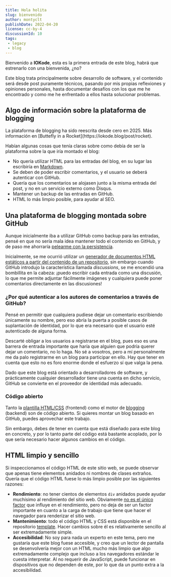 ---
title: Hola holita
slug: bienvenido
author: montyclt
publishDate: 2022-04-20
license: cc-by-4
discussionId: 10
tags:
 - legacy
 - blog
---

Bienvenido a **IOKode**, esta es la primera entrada de este blog, habrá que estrenarlo con una bienvenida, ¿no?

Este blog trata principalmente sobre desarrollo de software, y el contenido será desde post puramente técnicos, pasando por mis propias reflexiones y opiniones personales, hasta documentar desafíos con los que me he encontrado y como me he enfrentado a ellos hasta solucionar problemas.

## Algo de información sobre la plataforma de blogging
<Alert severity="note">
La plataforma de blogging ha sido reescrita desde cero en 2025. Más información en [Buttefly in a Rocket](https://iokode.blog/post/rocket).
</Alert>

Habían algunas cosas que tenía claras sobre como debía de ser la plataforma sobre la que iría montado el blog:

- No quería utilizar HTML para las entradas del blog, en su lugar las escribiría en [Markdown](https://daringfireball.net/projects/markdown/).
- Se deben de poder escribir comentarios, y el usuario se deberá autenticar con GitHub.
- Quería que los comentarios se alojasen junto a la misma entrada del post, y no en un servicio externo como Disqus.
- Mantener un backup de las entradas en GitHub.
- HTML lo más limpio posible, para ayudar al SEO.

## Una plataforma de blogging montada sobre GitHub
Aunque inicialmente iba a utilizar GitHub como backup para las entradas, pensé en que no sería mala idea mantener todo el contenido en GitHub, y de paso me ahorraría [pelearme con la persistencia](https://iokode.blog/post/2022/por-que-usar-una-base-de-datos).

Inicialmente, se me ocurrió utilizar un [generador de documentos HTML estáticos a partir del contenido de un repositorio](https://jekyllrb.com/), sin embargo cuando GitHub introdujo la característica llamada _discussions_, se me encendió una bombillita en la cabeza: ¡puedo escribir cada entrada como una discusión, lo que me permite adjuntar fácilmente imágenes y cualquiera puede poner comentarios directamente en las discusiones!

### ¿Por qué autenticar a los autores de comentarios a través de GitHub?
Pensé en permitir que cualquiera pudiese dejar un comentario escribiendo únicamente su nombre, pero eso abría la puerta a posible casos de suplantación de identidad, por lo que era necesario que el usuario esté autenticado de alguna forma.

Descarté obligar a los usuarios a registrarse en el blog, pues eso es una barrera de entrada importante que haría que alguien que podría querer dejar un comentario, no lo haga. No sé a vosotros, pero a mí personalmente me da palo registrarme en un blog para participar en ello. Hay que tener en cuenta que esto no es foro enorme donde el esfuerzo sí que valga la pena.

Dado que este blog está orientado a desarrolladores de software, y prácticamente cualquier desarrollador tiene una cuenta en dicho servicio, GitHub se convierte en el proveedor de identidad más adecuado.

### Código abierto
Tanto la [plantilla HTML/CSS](https://github.com/iokode/template) (frontend) como el motor de [blogging](https://github.com/iokode/butterfly) (backend) son de código abierto. Si quieres montar un blog basado en GitHub, puedes aprovechar este trabajo.

Sin embargo, debes de tener en cuenta que está diseñado para este blog en concreto, y por lo tanto parte del código está bastante acoplado, por lo que sería necesario hacer algunos cambios en el código.

## HTML limpio y sencillo
Si inspeccionamos el código HTML de este sitio web, se puede observar que apenas tiene elementos anidados ni nombres de clases extraños. Quería que el código HTML fuese lo más limpio posible por las siguientes razones:
- **Rendimiento**: no tener cientos de elementos `div` anidados puede ayudar muchísimo al rendimiento del sitio web. Obviamente [no es el único factor](https://github.com/iokode/butterfly/issues/1) que influye en el rendimiento, pero no deja de ser un factor importante en cuanto a la carga de trabajo que tiene que hacer el navegador para renderizar el sitio web.
- **Mantenimiento**: todo el código HTML y CSS está disponible en el repositorio [template](https://github.com/iokode/template). Hacer cambios sobre él es relativamente sencillo al ser extremadamente simple.
- **Accesibilidad**: No soy para nada un experto en este tema, pero me gustaría que este blog fuese accesible, y creo que un lector de pantalla se desenvolvería mejor con un HTML mucho más limpio que algo extremadamente complejo que incluso a los navegadores estándar le cuesta interpretar. Al no requerir de JavaScript, puede funcionar en dispositivos que no dependen de este, por lo que da un punto extra a la accesibilidad.
